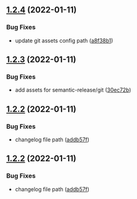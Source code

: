 ## [1.2.4](https://github.com/researchdata-sheffield/dataviz-hub2/compare/v1.2.3...v1.2.4) (2022-01-11)

### Bug Fixes

- update git assets config path ([a8f38b1](https://github.com/researchdata-sheffield/dataviz-hub2/commit/a8f38b1ebb0b35e57cfd269c39ae12ce2f39d4bf))

## [1.2.3](https://github.com/researchdata-sheffield/dataviz-hub2/compare/v1.2.2...v1.2.3) (2022-01-11)

### Bug Fixes

- add assets for semantic-release/git ([30ec72b](https://github.com/researchdata-sheffield/dataviz-hub2/commit/30ec72bbcc9bfde77b54ad412ac3558d7c639ea8))

## [1.2.2](https://github.com/researchdata-sheffield/dataviz-hub2/compare/v1.2.1...v1.2.2) (2022-01-11)

### Bug Fixes

- changelog file path ([addb57f](https://github.com/researchdata-sheffield/dataviz-hub2/commit/addb57fc15f18224afbf5d96c012ca2abdffdce3))

## [1.2.2](https://github.com/researchdata-sheffield/dataviz-hub2/compare/v1.2.1...v1.2.2) (2022-01-11)

### Bug Fixes

- changelog file path ([addb57f](https://github.com/researchdata-sheffield/dataviz-hub2/commit/addb57fc15f18224afbf5d96c012ca2abdffdce3))
